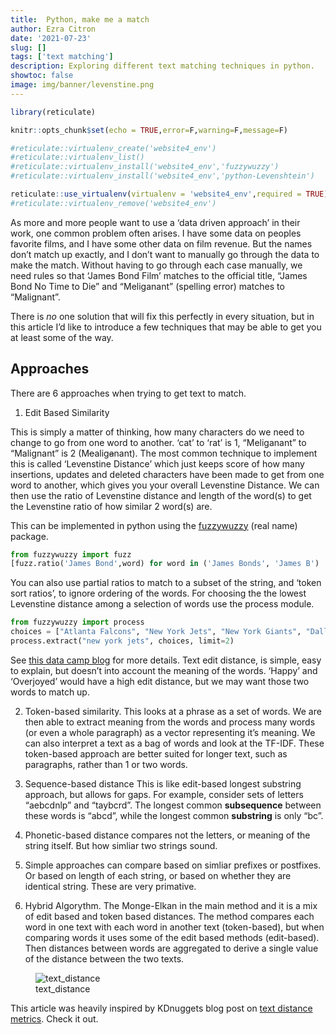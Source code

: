```yaml
---
title:  Python, make me a match
author: Ezra Citron
date: '2021-07-23'
slug: []
tags: ['text matching']
description: Exploring different text matching techniques in python.
showtoc: false
image: img/banner/levenstine.png
---
```

```r
library(reticulate)

knitr::opts_chunk$set(echo = TRUE,error=F,warning=F,message=F)

#reticulate::virtualenv_create('website4_env')
#reticulate::virtualenv_list()
#reticulate::virtualenv_install('website4_env','fuzzywuzzy')
#reticulate::virtualenv_install('website4_env','python-Levenshtein')

reticulate::use_virtualenv(virtualenv = 'website4_env',required = TRUE)
#reticulate::virtualenv_remove('website4_env')

```

As more and more people want to use a 'data driven approach' in their work, one common problem often arises. 
I have some data on peoples favorite films, and I have some other data on film revenue. But the names don't match up exactly, and I don't want to manually go through the data to make the match. Without having to go through each case manually, we need rules so that 'James Bond Film' matches to the official title, "James Bond No Time to Die " and "Meliganant" (spelling error) matches to "Malignant".

There is *no* one solution that will fix this perfectly in every situation, but in this article I'd like to introduce a few techniques that may be able to get you at least some of the way.

## Approaches
There are 6 approaches when trying to get text to match. 

1. Edit Based Similarity 

This is simply a matter of thinking, how many characters do we need to change to go from one word to another. 'cat' to 'rat' is 1, "Meliganant" to "Malignant" is 2 (M~~e~~alig~~a~~nant). The most common technique to implement this is called 'Levenstine Distance' which just keeps score of how many insertions, updates and deleted characters have been made to get from one word to another, which gives you your overall Levenstine Distance. We can then use the ratio of Levenstine distance and length of the word(s) to get the Levenstine ratio of how similar 2 word(s) are. 

This can be implemented in python using the [fuzzywuzzy](https://pypi.org/project/fuzzywuzzy/) (real name) package.  


```python
from fuzzywuzzy import fuzz
[fuzz.ratio('James Bond',word) for word in ('James Bonds', 'James B')  ]
```

You can also use partial ratios to match to a subset of the string, and 'token sort ratios', to ignore ordering of the words. For choosing the the lowest Levenstine distance among a selection of words use the process module.  
```python
from fuzzywuzzy import process
choices = ["Atlanta Falcons", "New York Jets", "New York Giants", "Dallas Cowboys"]
process.extract("new york jets", choices, limit=2)
```
 
See [this data camp blog](https://www.datacamp.com/community/tutorials/fuzzy-string-python) for more details.
 Text edit distance, is simple, easy to explain, but doesn't into account the meaning of the words. 'Happy' and 'Overjoyed' would have a high edit distance, but we may want those two words to match up.

2. Token-based similarity. This looks at a phrase as a set of words. We are then able to extract meaning from the words and process many words (or even a whole paragraph) as a vector representing it's meaning. We can also interpret a text as a bag of words and look at the TF-IDF. These token-based approach are better suited for longer text, such as paragraphs, rather than 1 or two words. 

3. Sequence-based distance
This is like edit-based longest substring approach, but allows for gaps. For example, consider sets of letters “aebcdnlp” and “taybcrd”. The longest common **subsequence** between these words is “abcd”, while the longest common **substring** is only “bc”. 

4. Phonetic-based distance compares not the letters, or meaning of the string itself. But how simliar two strings sound.

5. Simple approaches can compare based on simliar prefixes or postfixes. Or based on length of each string, or based on whether they are identical string. These are very primative. 

6. Hybrid Algorythm.  The Monge-Elkan in the main method and it is a mix of edit based and token based distances. The method compares each word in one text with each word in another text (token-based), but when comparing words it uses some of the edit based methods (edit-based). Then distances between words are aggregated to derive a single value of the distance between the two texts.

![text_distance](text-distance-infographics.png)

This article was heavily inspired by KDnuggets blog post on [text distance metrics](https://www.kdnuggets.com/2019/01/comparison-text-distance-metrics.html). Check it out.
